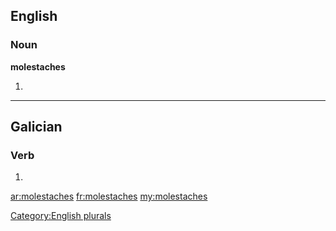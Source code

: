 ==English==

===Noun===
'''molestaches'''

# {{plural of|[[molestache]]}}

[[Category:English plurals]]

----

==Galician==

===Verb===
{{gl-verb-form}}

# {{conjugation of|[[molestar#Galician|molestar]]||2|s|pret|ind}}

[[ar:molestaches]]
[[fr:molestaches]]
[[my:molestaches]]